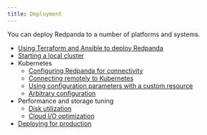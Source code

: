 ```yaml
---
title: Deployment
---
```


You can deploy Redpanda to a number of platforms and systems.

- [Using Terraform and Ansible to deploy Redpanda](./production-deployment-automation)
- [Starting a local cluster](./guide-rpk-container)
- Kubernetes
    - [Configuring Redpanda for connectivity](./kubernetes-connectivity)
    - [Connecting remotely to Kubernetes](./kubernetes-external-connect)
    - [Using configuration parameters with a custom resource](./kubernetes-additional-config)
    - [Arbitrary configuration](./arbitrary-configuration)
- Performance and storage tuning
    - [Disk utilization](disk-utilization)
    - [Cloud I/O optimization](./io-optimization.mdx)
- [Deploying for production](./production-deployment) 

